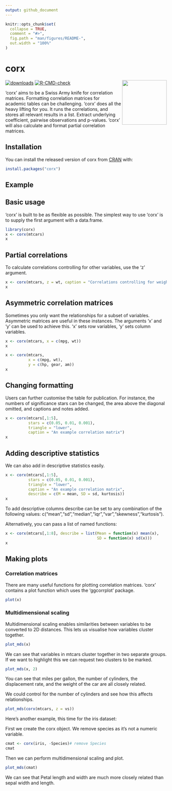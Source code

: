 ```yaml
---
output: github_document
---
```


<!-- README.md is generated from README.Rmd. Please edit that file -->

```r
knitr::opts_chunk$set(
  collapse = TRUE,
  comment = "#>",
  fig.path = "man/figures/README-",
  out.width = "100%"
)
```

# corx

<!-- badges: start -->
<img src='man/figures/logo.png' align="right" height="139" />

[![downloads](https://cranlogs.r-pkg.org/badges/grand-total/corx)](https://cran.r-project.org/package=corx)
[![R-CMD-check](https://github.com/conig/corx/workflows/R-CMD-check/badge.svg)](https://github.com/conig/corx/actions)
<!-- badges: end -->

'corx' aims to be a Swiss Army knife for correlation matrices. Formatting correlation matrices for academic tables can be challenging. 'corx' does all the heavy lifting for you. It runs the correlations, and stores all relevant results in a list. Extract underlying coefficient, pairwise observations and p-values. 'corx' will also calculate and format partial correlation matrices.

## Installation

You can install the released version of corx from [CRAN](https://CRAN.R-project.org) with:

``` r
install.packages("corx")
```

## Example

## Basic usage

'corx' is built to be as flexible as possible. The simplest way to use 'corx' is to supply the first argument with a data.frame.

```r
library(corx)
x <- corx(mtcars)
x
```

## Partial correlations

To calculate correlations controlling for other variables, use the 'z' argument.

```r
x <- corx(mtcars, z = wt, caption = "Correlations controlling for weight")
x
```

## Asymmetric correlation matrices

Sometimes you only want the relationships for a subset of variables. Asymmetric matrices are useful in these instances. The arguments 'x' and 'y' can be used to achieve this. 'x' sets row variables, 'y' sets column variables.

```r
x <- corx(mtcars, x = c(mpg, wt))
x
```

```r
x <- corx(mtcars,
          x = c(mpg, wt),
          y = c(hp, gear, am))
x
```

## Changing formatting

Users can further customise the table for publication. For instance, the numbers of significance stars can be changed, the area above the diagonal omitted, and captions and notes added.

```r
x <- corx(mtcars[,1:5],
          stars = c(0.05, 0.01, 0.001),
          triangle = "lower",
          caption = "An example correlation matrix")
x
```

## Adding descriptive statistics

We can also add in descriptive statistics easily.

```r
x <- corx(mtcars[,1:5],
          stars = c(0.05, 0.01, 0.001),
          triangle = "lower",
          caption = "An example correlation matrix",
          describe = c(M = mean, SD = sd, kurtosis))
x          
```

To add descriptive columns describe can be set to any combination of the following values: c("mean","sd","median","iqr","var","skewness","kurtosis").

Alternatively, you can pass a list of named functions:

```r
x <- corx(mtcars[,1:8], describe = list(Mean = function(x) mean(x),
                                        SD = function(x) sd(x)))
x
```


## Making plots

### Correlation matrices

There are many useful functions for plotting correlation matrices. 'corx' contains a plot function which uses the 'ggcorrplot' package.

```r
plot(x)
```

### Multidimensional scaling

Multidimensional scaling enables similarities between variables to be converted to 2D distances. This lets us visualise how variables cluster together.

```r
plot_mds(x)
```

We can see that variables in mtcars cluster together in two separate groups.
If we want to highlight this we can request two clusters to be marked.

```r
plot_mds(x, 2)
```

You can see that miles per gallon, the number of cylinders, the displacement rate, and the weight of the car are all closely related.

We could control for the number of cylinders and see how this affects relationships.

```r
plot_mds(corx(mtcars, z = vs))
```

Here's another example, this time for the iris dataset:

First we create the corx object. We remove species as it's not a numeric variable.

```r
cmat <- corx(iris, -Species)# remove Species
cmat
```

Then we can perform multidimensional scaling and plot.

```r
plot_mds(cmat)
```

We can see that Petal length and width are much more closely related than sepal width and length.
